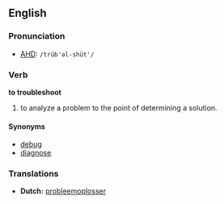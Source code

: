 == English ==


=== Pronunciation ===
*[[AHD]]: <tt>/trŭb'əl-shūt'/</tt>

=== Verb ===
'''to troubleshoot'''
#to analyze a problem to the point of determining a solution.

==== Synonyms ====
*[[debug]]
*[[diagnose]]

=== Translations ===
*'''Dutch:''' [[probleemoplosser]]